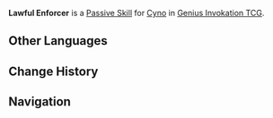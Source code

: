 {{About|the Character Card Skill for [[Genius Invokation TCG]]|the Playable Character Constellation|Precept: Lawful Enforcer}}
{{Genius Invokation TCG Skill Infobox
|title      = Lawful Enforcer
|image      = Lawful Enforcer Character Card Skill.png
|type       = Passive Skill
|character  = Cyno
|element    = Electro
|matching   = 
|unaligned  = 
|energy     = 
|effect     = (Passive) When the battle begins, this character gains '''Pactsworn Pathclearer'''.<br /><br />'''Pactsworn Pathclearer'''<br />End Phase: Gain 1 level of Indwelling.<br /><br />Create the following effects based on the Indwelling Level:<br />If equal to or greater than 2: Physical DMG dealt is converted to {{Color|Electro DMG}};<br />If equal or greater than 4: DMG dealt +2;<br />If equal to or greater than 6: Indwelling Level -4
|order      = 4
}}
'''Lawful Enforcer''' is a [[Character Card Passive Skill|Passive Skill]] for [[Cyno (Character Card)|Cyno]] in [[Genius Invokation TCG]].

==Other Languages==
{{Other Languages
|en      = Lawful Enforcer
|zhs     = 行度誓惩
|zhs_rm  = Xíngdù Shìchéng
|zht     = 行度誓懲
|zht_rm  = Xíngdù Shìchéng
|zh_tl   = 
|ja      = 行度誓戒
|ja_rm   = Gyoudo Seikai{{Assumed}}
|ja_tl   = Revolving Enforcement
|ko      = 징벌 집행
|ko_rm   = Jingbeol Jipaeng
|ko_tl   = Punishment Execution
|es      = Castigo de la ley
|es_tl   = Punishment of the Law
|fr      = Exécution légale
|fr_tl   = Legal Execution
|ru      = Исполнение наказания
|ru_tl   = Execution of Punishment
|th      = Lawful Enforcer
|vi      = Hành Độ Thệ Trừng
|vi_tl   = 
|de      = Gesetzestreuer Vollstrecker
|de_tl   = Lawful Enforcer
|id      = Lawful Enforcer
|pt      = Punição da Lei
|pt_tl   = 
|tr      = Adil İnfazcı
|tr_tl   = 
|it      = Tutore della legge
|it_tl   = Tutor of Law
}}

==Change History==
{{Change History|3.3}}

==Navigation==
{{Genius Invokation TCG Skill Navbox|Cyno}}